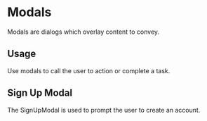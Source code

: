 
<Meta title="Design System|Modals" component={SignUpModal} />

# Modals

Modals are dialogs which overlay content to convey.

## Usage

Use modals to call the user to action or complete a task.

## Sign Up Modal

The SignUpModal is used to prompt the user to create an account.

<Preview withToolbar>
  <Story name="signUp">
    <SignUpModal showModal={boolean("Show Modal", true)} />
  </Story>
</Preview>
